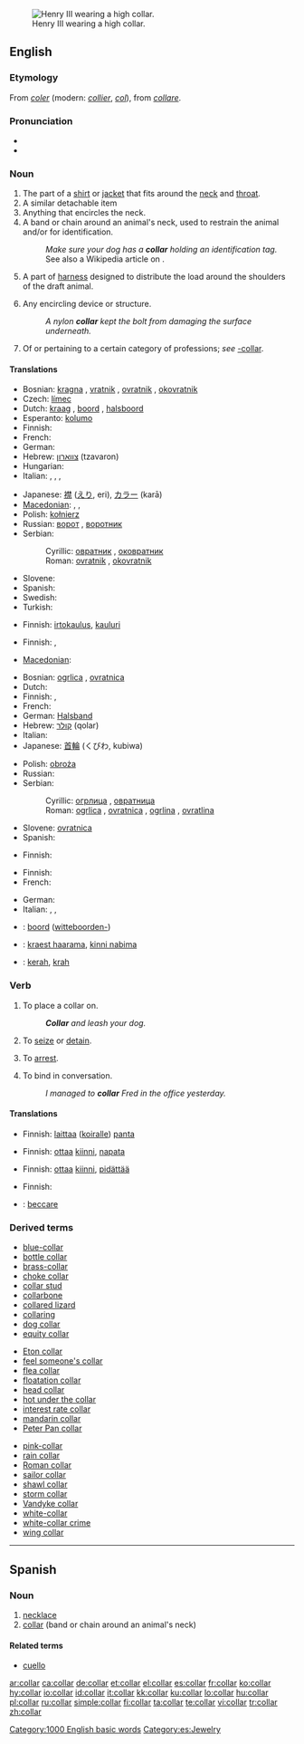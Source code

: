 {{wikipedia}}
[[Image:Henri III Versailles.jpg|thumb|right|Henry III wearing a high collar.]]
==English==

===Etymology===
From {{etyl|fro}} ''[[coler]]'' (modern: ''[[collier]]'', ''[[col]]''), from {{etyl|la}} ''[[collare]]''.

===Pronunciation===
* {{audio|en-us-collar.ogg|Audio (US)}}
* {{rhymes|ɒlə(r)}}

===Noun===
{{en-noun}}

# The part of a [[shirt]] or [[jacket]] that fits around the [[neck]] and [[throat]].
# A similar detachable item
# Anything that encircles the neck.
# A band or chain around an animal's neck, used to restrain the animal and/or for identification.
#: ''Make sure your dog has a '''collar''' holding an identification tag.''
#: See also a Wikipedia article on {{w|horse collar}}.
# A part of [[harness]] designed to distribute the load around the shoulders of the draft animal.
# {{context|technology}} Any encircling device or structure.
#: ''A nylon '''collar''' kept the bolt from damaging the surface underneath.''
# {{context|in compounds}} Of or pertaining to a certain category of professions; ''see'' [[-collar]].

====Translations====
{{trans-top|part of clothing around throat}}
* Bosnian: [[kragna]] {{f}}, [[vratnik]] {{m}}, [[ovratnik]] {{m}}, [[okovratnik]] {{m}}
* Czech: [[límec]] {{m}}
* Dutch: [[kraag]] {{m}}, [[boord]] {{m}}, [[halsboord]] {{m}}
* Esperanto: [[kolumo]]
* Finnish: {{t-|fi|kaulus}}
* French: {{t+|fr|col|m}}
* German: {{t+|de|Kragen|m}}
* Hebrew: [[צווארון]] (tzavaron) {{m}}
* Hungarian: {{t-|hu|gallér}}
* Italian: {{t-|it|bavero|m}}, {{t-|it|bavera|f}}, {{t+|it|collo|m}}, {{t+|it|colletto|m}}
{{trans-mid}}
* Japanese: [[襟]] ([[えり]], eri), [[カラー]] (karā)
* [[Macedonian]]: {{t|mk|јака|f|tr=jáka|sc=Cyrl}},  {{t|mk|крагна|f|tr=krágna|sc=Cyrl}},  {{t|mk|околувратник|m|tr=okoluvrátnik|sc=Cyrl}}
* Polish: [[kołnierz]] {{m}}
* Russian: [[ворот]] {{m}}, [[воротник]] {{m}}
* Serbian:
*: Cyrillic: [[овратник]] {{m}}, [[оковратник]] {{m}}
*: Roman: [[ovratnik]] {{m}}, [[okovratnik]] {{m}}
* Slovene: {{t+|sl|ovratnik|m}}
* Spanish: {{t+|es|cuello|m}}
* Swedish: {{t+|sv|krage}}
* Turkish: {{t+|tr|yaka}}
{{trans-bottom}}

{{trans-top|detachable collar}}
* Finnish: [[irtokaulus]], [[kauluri]]
{{trans-mid}}
{{trans-bottom}}

{{trans-top|anything around the neck}}
* Finnish: {{t-|fi|kaulus}}, {{t-|fi|panta}}
{{trans-mid}}
* [[Macedonian]]: {{t|mk|околувратник|m|tr=okoluvrátnik|sc=Cyrl}}
{{trans-bottom}}

{{trans-top|device for restraining animal}}
* Bosnian: [[ogrlica]] {{f}}, [[ovratnica]] {{f}}
* Dutch: {{t+|nl|riem|m}}
* Finnish: {{t-|fi|panta}}, {{t+|fi|kaulapanta}}
* French: {{t+|fr|collier|m}}
* German: [[Halsband]] {{n}}
* Hebrew: [[קולר]] (qolar) {{m}}
* Italian: {{t+|it|collare|m}}
* Japanese: [[首輪]] (くびわ, kubiwa)
{{trans-mid}}
* Polish: [[obroża]] {{f}}
* Russian: {{t+|ru|ошейник|m|sc=Cyrl}}
* Serbian:
*: Cyrillic: [[огрлица]] {{f}}, [[овратница]] {{f}}
*: Roman: [[ogrlica]] {{f}}, [[ovratnica]] {{f}}, [[ogrlina]] {{f}}, [[ovratlina]] {{f}}
* Slovene: [[ovratnica]] {{f}}
* Spanish: {{t+|es|collar|m}}
{{trans-bottom}}

{{trans-top|part of harness}}
* Finnish: {{t+|fi|länget}}
{{trans-mid}}
{{trans-bottom}}

{{trans-top|any encircling device or structure}}
* Finnish: {{t-|fi|kaulus}}
* French: {{t+|fr|collier|m}}
{{trans-mid}}
* German: {{t-|es|Ring|m}}
* Italian: {{t+|it|collo|m}}, {{t+|it|anello|m}}, {{t-|it|fascetta|f}}
{{trans-bottom}}

<!--Remove this section once all of the translations below have been moved into the tables above.-->
{{checktrans-top}}
* {{ttbc|Dutch}}: [[boord]] ([[witteboorden-]])
* {{ttbc|Estonian}}: [[kraest haarama]], [[kinni nabima]]
* {{ttbc|Indonesian}}: [[kerah]], [[krah]]
{{trans-bottom}}

===Verb===
{{en-verb}}

# {{transitive}} To place a collar on.
#: '''''Collar''' and leash your dog.''
# To [[seize]] or [[detain]].
# {{law enforcement}} To [[arrest]].
# {{transitive}} To bind in conversation.
#: ''I managed to '''collar''' Fred in the office yesterday.''

====Translations====
{{trans-top|place a collar on}}
* Finnish: [[laittaa]] ([[koira|koiralle]]) [[panta]]
{{trans-mid}}
{{trans-bottom}}

{{trans-top|seize or detain}}
* Finnish: [[ottaa]] [[kiinni]], [[napata]]
{{trans-mid}}
{{trans-bottom}}

{{trans-top|arrest}}
* Finnish: [[ottaa]] [[kiinni]], [[pidättää]]
{{trans-mid}}
{{trans-bottom}}

{{trans-top|bind in conversation}}
* Finnish: {{t+|fi|tavoittaa}}
{{trans-mid}}
{{trans-bottom}}

{{checktrans-top}}
* {{ttbc|Italian}}: [[beccare]]
{{trans-bottom}}

===Derived terms===
{{top3}}
* [[blue-collar]]
* [[bottle collar]]
* [[brass-collar]]
* [[choke collar]]
* [[collar stud]]
* [[collarbone]]
* [[collared lizard]]
* [[collaring]]
* [[dog collar]]
* [[equity collar]]
{{mid3}}
* [[Eton collar]]
* [[feel someone's collar]]
* [[flea collar]]
* [[floatation collar]]
* [[head collar]]
* [[hot under the collar]]
* [[interest rate collar]]
* [[mandarin collar]]
* [[Peter Pan collar]]
{{mid3}}
* [[pink-collar]]
* [[rain collar]]
* [[Roman collar]]
* [[sailor collar]]
* [[shawl collar]]
* [[storm collar]]
* [[Vandyke collar]]
* [[white-collar]]
* [[white-collar crime]]
* [[wing collar]]
{{bottom}}

[[Category:1000 English basic words]]

----

==Spanish==

===Noun===
{{es-noun-m|pl=collares}}

# [[necklace]]
# [[#English|collar]] (band or chain around an animal's neck)

====Related terms====
* [[cuello]]

[[Category:es:Jewelry]]

[[ar:collar]]
[[ca:collar]]
[[de:collar]]
[[et:collar]]
[[el:collar]]
[[es:collar]]
[[fr:collar]]
[[ko:collar]]
[[hy:collar]]
[[io:collar]]
[[id:collar]]
[[it:collar]]
[[kk:collar]]
[[ku:collar]]
[[lo:collar]]
[[hu:collar]]
[[pl:collar]]
[[ru:collar]]
[[simple:collar]]
[[fi:collar]]
[[ta:collar]]
[[te:collar]]
[[vi:collar]]
[[tr:collar]]
[[zh:collar]]